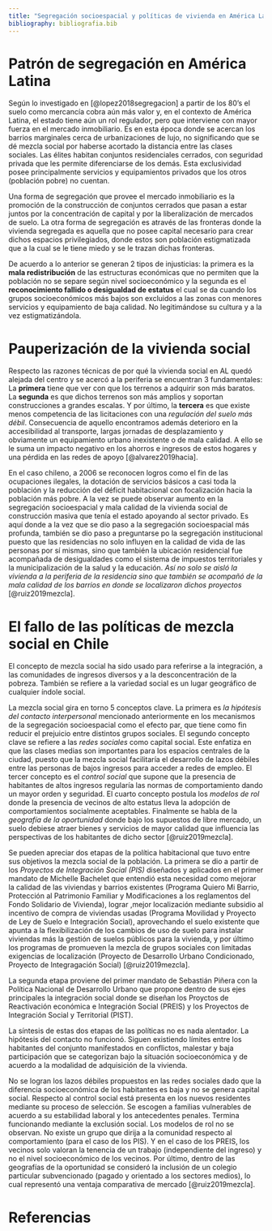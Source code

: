 ```yaml
---
title: "Segregación socioespacial y políticas de vivienda en América Latina y Chile"
bibliography: bibliografia.bib
---
```

<div class=text-justify>
# Patrón de segregación en América Latina

Según lo investigado en [@lopez2018segregacion] a partir de los 80's el suelo como mercancía cobra aún más valor y, en el contexto de América Latina, el estado tiene aún un rol regulador, pero que interviene con mayor fuerza en el mercado inmobiliario. Es en esta época donde se acercan los barrios marginales cerca de urbanizaciones de lujo, no significando que se dé mezcla social por haberse acortado la distancia entre las clases sociales. Las élites habitan conjuntos residenciales cerrados, con seguridad privada que les permite diferenciarse de los demás. Esta exclusividad posee principalmente servicios y equipamientos privados que los otros (población pobre) no cuentan.

Una forma de segregación que provee el mercado inmobiliario es la promoción de la construcción de conjuntos cerrados que pasan a estar juntos por la concentración de capital y por la liberalización de mercados de suelo. La otra forma de segregación es através de las fronteras donde la vivienda segregada es aquella que no posee capital necesario para crear dichos espacios privilegiados, donde estos son población estigmatizada que a la cual se le tiene miedo y se le trazan dichas fronteras.

De acuerdo a lo anterior se generan 2 tipos de injusticias: la primera es la **mala redistribución** de las estructuras económicas que no permiten que la población no se separe según nivel socioeconómico y la segunda es el **reconocimiento fallido o desigualdad de estatus** el cual se da cuando los grupos socioeconómicos más bajos son excluidos a las zonas con menores servicios y equipamiento de baja calidad. No legitimándose su cultura y a la vez estigmatizándola.

# Pauperización de la vivienda social

Respecto las razones técnicas de por qué la vivienda social en AL quedó alejada del centro y se acercó a la periferia se encuentran 3 fundamentales: La **primera** tiene que ver con que los terrenos a adquirir son más baratos. La **segunda** es que dichos terrenos son más amplios y soportan construcciones a grandes escalas. Y por último, la **tercera** es que existe menos competencia de las licitaciones con una *regulación del suelo más débil*. Consecuencia de aquello encontramos además deterioro en la accesibilidad al transporte, largas jornadas de desplazamiento y obviamente un equipamiento urbano inexistente o de mala calidad. A ello se le suma un impacto negativo en los ahorros e ingresos de estos hogares y una pérdida en las redes de apoyo [@alvarez2019hacia].

En el caso chileno, a 2006 se reconocen logros como el fin de las ocupaciones ilegales, la dotación de servicios básicos a casi toda la población y la reducción del déficit habitacional con focalización hacia la población más pobre. A la vez se puede observar aumento en la segregación socioespacial y mala calidad de la vivienda social de construcción masiva que tenía el estado apoyando al sector privado. Es aquí donde a la vez que se dio paso a la segregación socioespacial más profunda, también se dio paso a preguntarse po la segregación institucional puesto que las residencias no solo influyen en la calidad de vida de las personas por sí mismas, sino que también la ubicación residencial fue acompañada de desigualdades como el sistema de impuestos territoriales y la municipalización de la salud y la educación. *Así no solo se aisló la vivienda a la periferia de la residencia sino que también se acompañó de la mala calidad de los barrios en donde se localizaron dichos proyectos* [@ruiz2019mezcla].


# El fallo de las políticas de mezcla social en Chile

El concepto de mezcla social ha sido usado para referirse a la integración, a las comunidades de ingresos diversos y a la desconcentración de la pobreza. También se refiere a la variedad social es un lugar geográfico de cualquier índole social.

La mezcla social gira en torno 5 conceptos clave. La primera es *la hipótesis del contacto interpersonal* mencionado anteriormente en los mecanismos de la segregación socioespacial como el efecto par, que tiene como fin reducir el prejuicio entre distintos grupos sociales. El segundo concepto clave se refiere a las *redes sociales* como capital social. Este enfatiza en que las clases medias son importantes para los espacios centrales de la ciudad, puesto que la mezcla social facilitaría el desarrollo de lazos débiles entre las personas de bajos ingresos para acceder a redes de empleo. El tercer concepto es el *control social* que supone que la presencia de habitantes de altos ingresos regularía las normas de comportamiento dando un mayor orden y seguridad. El cuarto concepto postula los *modelos de rol* donde la presencia de vecinos de alto estatus lleva la adopción de comportamientos socialmente aceptables. Finalmente se habla de la *geografía de la oportunidad* donde bajo los supuestos de libre mercado, un suelo debiese atraer bienes y servicios de mayor calidad que influencia las perspectivas de los habitantes de dicho sector [@ruiz2019mezcla].

Se pueden apreciar dos etapas de la política habitacional que tuvo entre sus objetivos la mezcla social de la población. La primera se dio a partir de los *Proyectos de Integración Social (PIS)* diseñados y aplicados en el primer mandato de Michelle Bachelet que entendió esta necesidad como mejorar la calidad de las viviendas y barrios existentes (Programa Quiero Mi Barrio, Protección al Patrimonio Familiar y Modificaciones a los reglamentos del Fondo Solidario de Vivienda), lograr ,mejor localización  mediante subsidio al incentivo de compra de viviendas usadas (Programa Movilidad y Proyecto de Ley de Suelo e Integración Social), aprovechando el suelo existente que apunta a la flexibilización de los cambios de uso de suelo para instalar viviendas más la gestión de suelos públicos para la vivienda, y por último los programas de promueven la mezcla de grupos sociales con limitadas exigencias de localización (Proyecto de Desarrollo Urbano Condicionado, Proyecto de Integragación Social) [@ruiz2019mezcla].

La segunda etapa proviene del primer mandato de Sebastián Piñera con la Política Nacional de Desarrollo Urbano que propone dentro de sus ejes principales la integración social donde se diseñan los Proyctos de Reactivación económica e Integración Social (PREIS) y los Proyectos de Integración Social y Territorial (PIST).

La síntesis de estas dos etapas de las políticas no es nada alentador. La hipótesis del contacto no funcionó. Siguen existiendo límites entre los habitantes del conjunto manifestados en conflictos, malestar y baja participación que se categorizan bajo la situación socioeconómica y de acuerdo a la modalidad de adquisición de la vivienda.

No se logran los lazos débiles propuestos en las redes sociales dado que la diferencia socioeconómica de los habitantes es baja y no se genera capital social. Respecto al control social está presenta en los nuevos residentes mediante su proceso de selección. Se escogen a familias vulnerables de acuerdo a su estabilidad laboral y los antecedentes penales. Termina funcionando mediante la exclusión social. Los modelos de rol no se observan. No existe un grupo que dirija a la comunidad respecto al comportamiento (para el caso de los PIS). Y en el caso de los PREIS, los vecinos solo valoran la tenencia de un trabajo (independiente del ingreso) y no el nivel socioeconómico de los vecinos. Por último, dentro de las geografías de la oportunidad se consideró la inclusión de un colegio particular subvencionado (pagado y orientado a los sectores medios), lo cual representó una ventaja comparativa de mercado [@ruiz2019mezcla].

</div>

# Referencias

